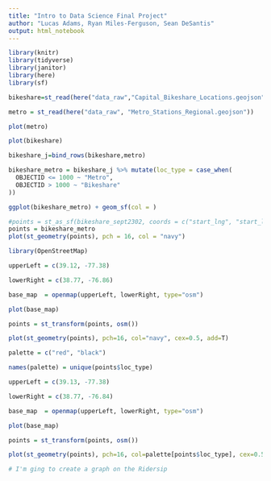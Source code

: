 ```yaml
---
title: "Intro to Data Science Final Project"
author: "Lucas Adams, Ryan Miles-Ferguson, Sean DeSantis"
output: html_notebook
---
```


```r
library(knitr)
library(tidyverse)
library(janitor)
library(here)
library(sf)
```

```r
bikeshare=st_read(here("data_raw","Capital_Bikeshare_Locations.geojson"))
```

```r
metro = st_read(here("data_raw", "Metro_Stations_Regional.geojson"))
```
```r
plot(metro)
```

```r
plot(bikeshare)
```


```r
bikeshare_j=bind_rows(bikeshare,metro)
```

```r
bikeshare_metro = bikeshare_j %>% mutate(loc_type = case_when(
  OBJECTID <= 1000 ~ "Metro",
  OBJECTID > 1000 ~ "Bikeshare"
))
```

```r
ggplot(bikeshare_metro) + geom_sf(col = )
```
```r
#points = st_as_sf(bikeshare_sept2302, coords = c("start_lng", "start_lat"), crs = 4326)
points = bikeshare_metro
plot(st_geometry(points), pch = 16, col = "navy")
```

```r
library(OpenStreetMap)

upperLeft = c(39.12, -77.38)

lowerRight = c(38.77, -76.86)

base_map  = openmap(upperLeft, lowerRight, type="osm")

plot(base_map)

points = st_transform(points, osm())

plot(st_geometry(points), pch=16, col="navy", cex=0.5, add=T)
```

```r
palette = c("red", "black")

names(palette) = unique(points$loc_type)

upperLeft = c(39.13, -77.38)

lowerRight = c(38.77, -76.84)

base_map  = openmap(upperLeft, lowerRight, type="osm")

plot(base_map)

points = st_transform(points, osm())

plot(st_geometry(points), pch=16, col=palette[points$loc_type], cex=0.5, add=T)

```

```r
# I'm ging to create a graph on the Ridersip
```